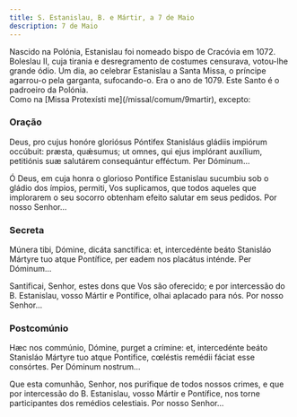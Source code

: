 ```yaml
---
title: S. Estanislau, B. e Mártir, a 7 de Maio
description: 7 de Maio
---
```


<aside>
Nascido na Polónia, Estanislau foi nomeado bispo de Cracóvia em 1072. Boleslau II, cuja tirania e desregramento de costumes censurava, votou-lhe grande ódio. Um dia, ao celebrar Estanislau a Santa Missa, o príncipe agarrou-o pela garganta, sufocando-o. Era o ano de 1079. Este Santo é o padroeiro da Polónia.
</aside>

<aside>Como na [Missa Protexísti me](/missal/comum/9martir), excepto:</aside>

### Oração

<div class="side-by-side not-content">

Deus, pro cujus honóre gloriósus Póntifex Stanisláus gládiis impiórum occúbuit: præsta, quǽsumus; ut omnes, qui ejus implórant auxílium, petitiónis suæ salutárem consequántur efféctum. Per Dóminum...

Ó Deus, em cuja honra o glorioso Pontífice Estanislau sucumbiu sob o gládio dos ímpios, permiti, Vos suplicamos, que todos aqueles que implorarem o seu socorro obtenham efeito salutar em seus pedidos. Por nosso Senhor...

</div>

### Secreta

<div class="side-by-side not-content">

Múnera tibi, Dómine, dicáta sanctífica: et, intercedénte beáto Stanisláo Mártyre tuo atque Pontífice, per eadem nos placátus inténde. Per Dóminum...

Santificai, Senhor, estes dons que Vos são oferecido; e por intercessão do B. Estanislau, vosso Mártir e Pontífice, olhai aplacado para nós. Por nosso Senhor...

</div>

### Postcomúnio

<div class="side-by-side not-content">

Hæc nos commúnio, Dómine, purget a crímine: et, intercedénte beáto Stanisláo Mártyre tuo atque Pontifice, cœléstis remédii fáciat esse consórtes. Per Dóminum nostrum...

Que esta comunhão, Senhor, nos purifique de todos nossos crimes, e que por intercessão do B. Estanislau, vosso Mártir e Pontífice, nos torne participantes dos remédios celestiais. Por nosso Senhor...

</div>
